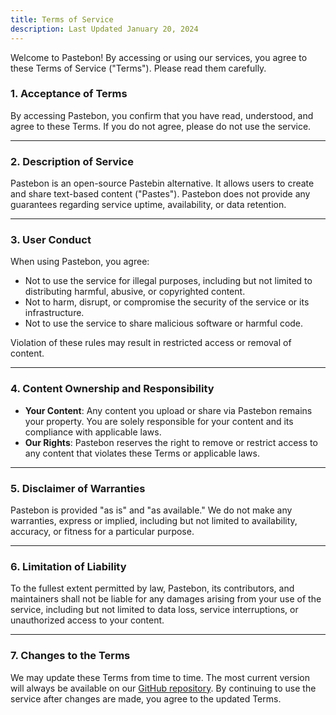 ```yaml
---
title: Terms of Service
description: Last Updated January 20, 2024
---
```


Welcome to Pastebon! By accessing or using our services, you agree to these Terms of Service ("Terms"). Please read them carefully.

### **1. Acceptance of Terms**

By accessing Pastebon, you confirm that you have read, understood, and agree to these Terms. If you do not agree, please do not use the service.

---

### **2. Description of Service**

Pastebon is an open-source Pastebin alternative. It allows users to create and share text-based content ("Pastes"). Pastebon does not provide any guarantees regarding service uptime, availability, or data retention.

---

### **3. User Conduct**

When using Pastebon, you agree:

- Not to use the service for illegal purposes, including but not limited to distributing harmful, abusive, or copyrighted content.
- Not to harm, disrupt, or compromise the security of the service or its infrastructure.
- Not to use the service to share malicious software or harmful code.

Violation of these rules may result in restricted access or removal of content.

---

### **4. Content Ownership and Responsibility**

- **Your Content**: Any content you upload or share via Pastebon remains your property. You are solely responsible for your content and its compliance with applicable laws.
- **Our Rights**: Pastebon reserves the right to remove or restrict access to any content that violates these Terms or applicable laws.

---

### **5. Disclaimer of Warranties**

Pastebon is provided "as is" and "as available." We do not make any warranties, express or implied, including but not limited to availability, accuracy, or fitness for a particular purpose.

---

### **6. Limitation of Liability**

To the fullest extent permitted by law, Pastebon, its contributors, and maintainers shall not be liable for any damages arising from your use of the service, including but not limited to data loss, service interruptions, or unauthorized access to your content.

---

### **7. Changes to the Terms**

We may update these Terms from time to time. The most current version will always be available on our [GitHub repository](https://github.com/hexaaagon/pastebon). By continuing to use the service after changes are made, you agree to the updated Terms.
